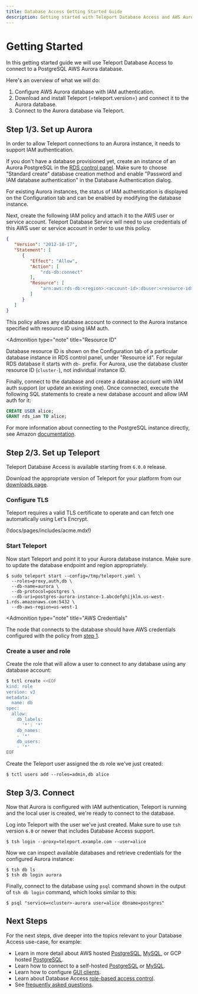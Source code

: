 ```yaml
---
title: Database Access Getting Started Guide
description: Getting started with Teleport Database Access and AWS Aurora PostgreSQL.
---
```


# Getting Started

In this getting started guide we will use Teleport Database Access to connect
to a PostgreSQL AWS Aurora database.

Here's an overview of what we will do:

1. Configure AWS Aurora database with IAM authentication.
2. Download and install Teleport (=teleport.version=) and connect it to the Aurora database.
3. Connect to the Aurora database via Teleport.

## Step 1/3. Set up Aurora

In order to allow Teleport connections to an Aurora instance, it needs to support
IAM authentication.

If you don't have a database provisioned yet, create an instance of an Aurora
PostgreSQL in the [RDS control panel](https://console.aws.amazon.com/rds/home).
Make sure to choose "Standard create" database creation method and enable
"Password and IAM database authentication" in the Database Authentication dialog.

For existing Aurora instances, the status of IAM authentication is displayed on
the Configuration tab and can be enabled by modifying the database instance.

Next, create the following IAM policy and attach it to the AWS user or service
account. Teleport Database Service will need to use credentials of this AWS user
or service account in order to use this policy.

```json
{
   "Version": "2012-10-17",
   "Statement": [
      {
         "Effect": "Allow",
         "Action": [
             "rds-db:connect"
         ],
         "Resource": [
             "arn:aws:rds-db:<region>:<account-id>:dbuser:<resource-id>/*"
         ]
      }
   ]
}
```

This policy allows any database account to connect to the Aurora instance specified
with resource ID using IAM auth.

<Admonition
  type="note"
  title="Resource ID"
>
  Database resource ID is shown on the Configuration tab of a particular
  database instance in RDS control panel, under "Resource id". For regular
  RDS database it starts with `db-` prefix. For Aurora, use the database
  cluster resource ID (`cluster-`), not individual instance ID.
</Admonition>

Finally, connect to the database and create a database account with IAM auth
support (or update an existing one). Once connected, execute the following
SQL statements to create a new database account and allow IAM auth for it:

```sql
CREATE USER alice;
GRANT rds_iam TO alice;
```

For more information about connecting to the PostgreSQL instance directly,
see Amazon [documentation](https://docs.aws.amazon.com/AmazonRDS/latest/UserGuide/USER_ConnectToPostgreSQLInstance.html).

## Step 2/3. Set up Teleport

Teleport Database Access is available starting from `6.0.0` release.

Download the appropriate version of Teleport for your platform from
our [downloads page](https://goteleport.com/teleport/download).


### Configure TLS

Teleport requires a valid TLS certificate to operate and can fetch one automatically
using Let's Encrypt.

(!docs/pages/includes/acme.mdx!)

### Start Teleport

Now start Teleport and point it to your Aurora database instance. Make sure to
update the database endpoint and region appropriately.

```code
$ sudo teleport start --config=/tmp/teleport.yaml \
  --roles=proxy,auth,db \
  --db-name=aurora \
  --db-protocol=postgres \
  --db-uri=postgres-aurora-instance-1.abcdefghijklm.us-west-1.rds.amazonaws.com:5432 \
  --db-aws-region=us-west-1
```

<Admonition
  type="note"
  title="AWS Credentials"
>
  The node that connects to the database should have AWS credentials configured
  with the policy from [step 1](#step-13-set-up-aurora).
</Admonition>

### Create a user and role

Create the role that will allow a user to connect to any database using any
database account:

```bash
$ tctl create <<EOF
kind: role
version: v3
metadata:
  name: db
spec:
  allow:
    db_labels:
      '*': '*'
    db_names:
    - '*'
    db_users:
    - '*'
EOF
```

Create the Teleport user assigned the `db` role we've just created:

```code
$ tctl users add --roles=admin,db alice
```

## Step 3/3. Connect

Now that Aurora is configured with IAM authentication, Teleport is running and
the local user is created, we're ready to connect to the database.

Log into Teleport with the user we've just created. Make sure to use `tsh`
version `6.0` or newer that includes Database Access support.

```code
$ tsh login --proxy=teleport.example.com --user=alice
```

Now we can inspect available databases and retrieve credentials for the
configured Aurora instance:

```code
$ tsh db ls
$ tsh db login aurora
```

Finally, connect to the database using `psql` command shown in the output of
`tsh db login` command, which looks similar to this:

```code
$ psql "service=<cluster>-aurora user=alice dbname=postgres"
```

## Next Steps

For the next steps, dive deeper into the topics relevant to your Database
Access use-case, for example:

- Learn in more detail about AWS hosted [PostgreSQL](./guides/postgres-aws.mdx), [MySQL](./guides/mysql-aws.mdx), or GCP hosted [PostgreSQL](./guides/postgres-cloudsql.mdx).
- Learn how to connect to a self-hosted [PostgreSQL](./guides/postgres-self-hosted.mdx) or [MySQL](./guides/mysql-self-hosted.mdx).
- Learn how to configure [GUI clients](./guides/gui-clients.mdx).
- Learn about Database Access [role-based access control](./rbac.mdx).
- See [frequently asked questions](./faq.mdx).
